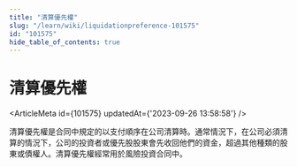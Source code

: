 ```yaml
---
title: "清算優先權"
slug: "/learn/wiki/liquidationpreference-101575"
id: "101575"
hide_table_of_contents: true
---
```



# 清算優先權

<ArticleMeta id={101575} updatedAt={'2023-09-26 13:58:58'} />
<div className='border-solid border-b border-t-0 my-4 border-[var(--ifm-color-gray-300)]' />

清算優先權是合同中規定的以支付順序在公司清算時。通常情況下，在公司必須清算的情況下，公司的投資者或優先股股東會先收回他們的資金，超過其他種類的股東或債權人。清算優先權經常用於風險投資合同中。
